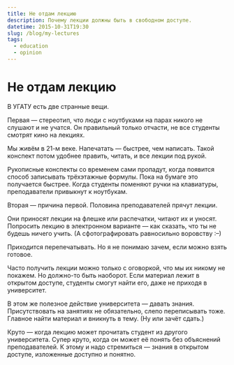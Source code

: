 ```yaml
---
title: Не отдам лекцию
description: Почему лекции должны быть в свободном доступе.
datetime: 2015-10-31T19:30
slug: /blog/my-lectures
tags:
  - education
  - opinion
---
```


# Не отдам лекцию

В УГАТУ есть две странные вещи.

Первая — стереотип, что люди с ноутбуками на парах никого не слушают и не учатся. Он правильный только отчасти, не все студенты смотрят кино на лекциях.

Мы живём в 21-м веке. Напечатать — быстрее, чем написать. Такой конспект потом удобнее править, читать, и все лекции под рукой.

Рукописные конспекты со временем сами пропадут, когда появится способ записывать трёхэтажные формулы. Пока на бумаге это получается быстрее. Когда студенты поменяют ручки на клавиатуры, преподаватели привыкнут к ноутбукам.

Вторая — причина первой. Половина преподавателей прячут лекции.

Они приносят лекции на флешке или распечатки, читают их и уносят. Попросить лекцию в электронном варианте — как сказать, что ты не будешь ничего учить. (А сфотографировать равносильно воровству <nobr>:–)</nobr>

Приходится перепечатывать. Но я не понимаю зачем, если можно взять готовое.

Часто получить лекции можно только с оговоркой, что мы их никому не покажем. Но должно-то быть наоборот. Если материал лежит в открытом доступе, студенты смогут найти его, даже не приходя в университет.

В этом же полезное действие университета — давать знания. Присутствовать на занятиях не обязательно, слепо переписывать тоже. Главное найти материал и вникнуть в тему. (Ну или зачёт сдать.)

Круто — когда лекцию может прочитать студент из другого университета. Супер круто, когда он может её понять без объяснений преподавателей. К этому и надо стремиться — знания в открытом доступе, изложенные доступно и понятно.
